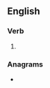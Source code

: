 ==English==

===Verb===
{{head|en|verb form}}

# {{present participle of|exonerate|lang=en|nocat=1}}

===Anagrams===
* {{anagrams|en|a=aeeginnortx|Generation X}}